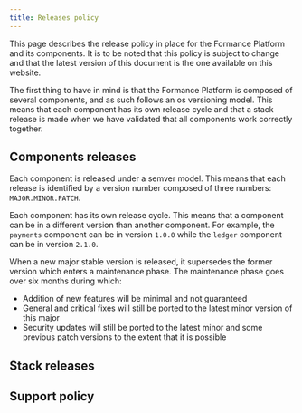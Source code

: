```yaml
---
title: Releases policy
---
```


This page describes the release policy in place for the Formance Platform and its components. It is to be noted that this policy is subject to change and that the latest version of this document is the one available on this website.

The first thing to have in mind is that the Formance Platform is composed of several components, and as such follows an os versioning model. This means that each component has its own release cycle and that a stack release is made when we have validated that all components work correctly together.

## Components releases

Each component is released under a semver model. This means that each release is identified by a version number composed of three numbers: `MAJOR.MINOR.PATCH`.

Each component has its own release cycle. This means that a component can be in a different version than another component. For example, the `payments` component can be in version `1.0.0` while the `ledger` component can be in version `2.1.0`.

When a new major stable version is released, it supersedes the former version which enters a maintenance phase. The maintenance phase goes over six months during which:

- Addition of new features will be minimal and not guaranteed
- General and critical fixes will still be ported to the latest minor version of this major
- Security updates will still be ported to the latest minor and some previous patch versions to the extent that it is possible

## Stack releases

## Support policy



<!-- Chaque composant a une release spécifique puis une release de stack est faite quand nous avons validé que l’ensemble des composants fonctionnent correctement ensemble. 
Cette version de Stack est utilisée pour être déployée chez nos différents clients

- Components vs stack releases
- Formance components are released under a semver model
- Stack versions are a set of versions range of specific components
- How long is a release supported
- When a new major stable is released; it supersedes the former version which enters a maintenance phase
- The maintenance phase goes over six months during which
    - Addition of new features will be minimal and not guaranteed
    - General and critical fixes will still be ported to the latest minor version of this major
    - Security updates will still be ported to the latest minor and some previous patch versions to the extent that it is possible
- After the maintenance phase, the version will enter a 6 months sunsetting phase
    - During which only security patches and critical fixes
- After the sunsetting phase, the version will reach EOL unless stated otherwise
- This policy remains subject to feasibility, which will be determined on a case by case basis -->
